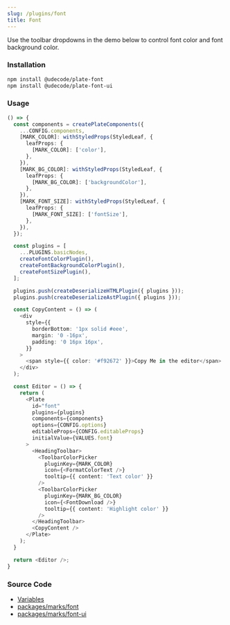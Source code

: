 ```yaml
---
slug: /plugins/font
title: Font
---
```


Use the toolbar dropdowns in the demo below to control font color and font background color.

### Installation

```bash npm2yarn
npm install @udecode/plate-font
npm install @udecode/plate-font-ui
```

### Usage

```ts live
() => {
  const components = createPlateComponents({
    ...CONFIG.components,
    [MARK_COLOR]: withStyledProps(StyledLeaf, {
      leafProps: {
        [MARK_COLOR]: ['color'],
      },
    }),
    [MARK_BG_COLOR]: withStyledProps(StyledLeaf, {
      leafProps: {
        [MARK_BG_COLOR]: ['backgroundColor'],
      },
    }),
    [MARK_FONT_SIZE]: withStyledProps(StyledLeaf, {
      leafProps: {
        [MARK_FONT_SIZE]: ['fontSize'],
      },
    }),
  });

  const plugins = [
    ...PLUGINS.basicNodes,
    createFontColorPlugin(),
    createFontBackgroundColorPlugin(),
    createFontSizePlugin(),
  ];

  plugins.push(createDeserializeHTMLPlugin({ plugins }));
  plugins.push(createDeserializeAstPlugin({ plugins }));

  const CopyContent = () => (
    <div
      style={{
        borderBottom: '1px solid #eee',
        margin: '0 -16px',
        padding: '0 16px 16px',
      }}
    >
      <span style={{ color: '#f92672' }}>Copy Me in the editor</span>
    </div>
  );

  const Editor = () => {
    return (
      <Plate
        id="font"
        plugins={plugins}
        components={components}
        options={CONFIG.options}
        editableProps={CONFIG.editableProps}
        initialValue={VALUES.font}
      >
        <HeadingToolbar>
          <ToolbarColorPicker
            pluginKey={MARK_COLOR}
            icon={<FormatColorText />}
            tooltip={{ content: 'Text color' }}
          />
          <ToolbarColorPicker
            pluginKey={MARK_BG_COLOR}
            icon={<FontDownload />}
            tooltip={{ content: 'Highlight color' }}
          />
        </HeadingToolbar>
        <CopyContent />
      </Plate>
    );
  }

  return <Editor />;
}
```

### Source Code

- [Variables](https://github.com/udecode/plate/blob/main/docs/src/live/live.tsx)
- [packages/marks/font](https://github.com/udecode/plate/tree/main/packages/marks/font/src)
- [packages/marks/font-ui](https://github.com/udecode/plate/tree/main/packages/marks/font-ui/src)
